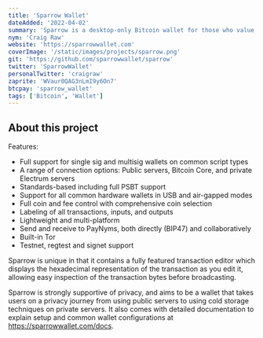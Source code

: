 ```yaml
---
title: 'Sparrow Wallet'
dateAdded: '2022-04-02'
summary: 'Sparrow is a desktop-only Bitcoin wallet for those who value financial self-sovereignty. Sparrow’s emphasis is on security, privacy, and usability. Sparrow does not hide information from you - on the contrary, it attempts to provide as much detail as possible about your transactions and UTXOs, but in a way that is manageable and usable.'
nym: 'Craig Raw'
website: 'https://sparrowwallet.com'
coverImage: '/static/images/projects/sparrow.png'
git: 'https://github.com/sparrowwallet/sparrow'
twitter: 'SparrowWallet'
personalTwitter: 'craigraw'
zaprite: 'WVaur0QAG3nLmI9y6On7'
btcpay: 'sparrow_wallet'
tags: ['Bitcoin', 'Wallet']
---
```


## About this project

Features:
- Full support for single sig and multisig wallets on common script types
- A range of connection options: Public servers, Bitcoin Core, and private Electrum servers
- Standards-based including full PSBT support
- Support for all common hardware wallets in USB and air-gapped modes
- Full coin and fee control with comprehensive coin selection
- Labeling of all transactions, inputs, and outputs
- Lightweight and multi-platform
- Send and receive to PayNyms, both directly (BIP47) and collaboratively
- Built-in Tor
- Testnet, regtest and signet support

Sparrow is unique in that it contains a fully featured transaction editor which displays the hexadecimal representation of the transaction as you edit it, allowing easy inspection of the transaction bytes before broadcasting.

Sparrow is strongly supportive of privacy, and aims to be a wallet that takes users on a privacy journey from using public servers to using cold storage techniques on private servers. It also comes with detailed documentation to explain setup and common wallet configurations at https://sparrowwallet.com/docs.
